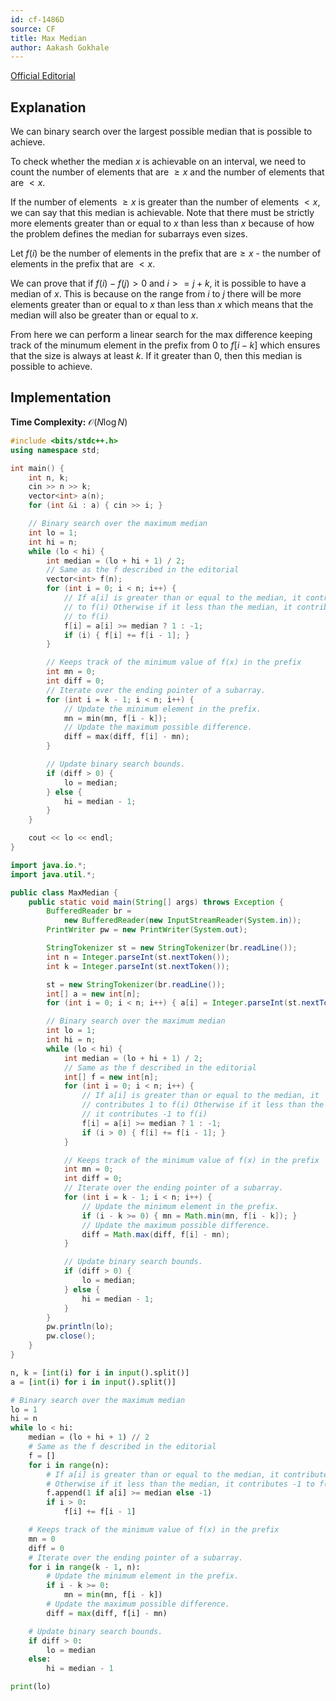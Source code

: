 ```yaml
---
id: cf-1486D
source: CF
title: Max Median
author: Aakash Gokhale
---
```


[Official Editorial](https://codeforces.com/blog/entry/87849)

## Explanation

We can binary search over the largest possible median that is possible to achieve.

To check whether the median $x$ is achievable on an interval, we need to count the number of elements that are $\ge x$ and the number of elements that are $< x$.

If the number of elements $\ge x$ is greater than the number of elements $< x$, we can say that this median is achievable.
Note that there must be strictly more elements greater than or equal to $x$ than less than $x$ because of how the problem defines the median for subarrays even sizes.

Let $f(i)$ be the number of elements in the prefix that are$\ge x$ - the number of elements in the prefix that are $< x$.

We can prove that if $f(i) - f(j) > 0$ and $i >= j + k$, it is possible to have a median of $x$.
This is because on the range from $i$ to $j$ there will be more elements greater than or equal to $x$ than less than $x$ which means that the median will also be greater than or equal to $x$.

From here we can perform a linear search for the max difference keeping track of the minumum element in the prefix from $0$ to $f[i - k]$ which ensures that the size is always at least $k$. If it greater than $0$, then this median is possible to achieve.

## Implementation

**Time Complexity:** $\mathcal{O}(N \log N)$

<LanguageSection>
<CPPSection>

```cpp
#include <bits/stdc++.h>
using namespace std;

int main() {
	int n, k;
	cin >> n >> k;
	vector<int> a(n);
	for (int &i : a) { cin >> i; }

	// Binary search over the maximum median
	int lo = 1;
	int hi = n;
	while (lo < hi) {
		int median = (lo + hi + 1) / 2;
		// Same as the f described in the editorial
		vector<int> f(n);
		for (int i = 0; i < n; i++) {
			// If a[i] is greater than or equal to the median, it contributes 1
			// to f(i) Otherwise if it less than the median, it contributes -1
			// to f(i)
			f[i] = a[i] >= median ? 1 : -1;
			if (i) { f[i] += f[i - 1]; }
		}

		// Keeps track of the minimum value of f(x) in the prefix
		int mn = 0;
		int diff = 0;
		// Iterate over the ending pointer of a subarray.
		for (int i = k - 1; i < n; i++) {
			// Update the minimum element in the prefix.
			mn = min(mn, f[i - k]);
			// Update the maximum possible difference.
			diff = max(diff, f[i] - mn);
		}

		// Update binary search bounds.
		if (diff > 0) {
			lo = median;
		} else {
			hi = median - 1;
		}
	}

	cout << lo << endl;
}
```
</CPPSection>
<JavaSection>

```java
import java.io.*;
import java.util.*;

public class MaxMedian {
	public static void main(String[] args) throws Exception {
		BufferedReader br =
		    new BufferedReader(new InputStreamReader(System.in));
		PrintWriter pw = new PrintWriter(System.out);

		StringTokenizer st = new StringTokenizer(br.readLine());
		int n = Integer.parseInt(st.nextToken());
		int k = Integer.parseInt(st.nextToken());

		st = new StringTokenizer(br.readLine());
		int[] a = new int[n];
		for (int i = 0; i < n; i++) { a[i] = Integer.parseInt(st.nextToken()); }

		// Binary search over the maximum median
		int lo = 1;
		int hi = n;
		while (lo < hi) {
			int median = (lo + hi + 1) / 2;
			// Same as the f described in the editorial
			int[] f = new int[n];
			for (int i = 0; i < n; i++) {
				// If a[i] is greater than or equal to the median, it
				// contributes 1 to f(i) Otherwise if it less than the median,
				// it contributes -1 to f(i)
				f[i] = a[i] >= median ? 1 : -1;
				if (i > 0) { f[i] += f[i - 1]; }
			}

			// Keeps track of the minimum value of f(x) in the prefix
			int mn = 0;
			int diff = 0;
			// Iterate over the ending pointer of a subarray.
			for (int i = k - 1; i < n; i++) {
				// Update the minimum element in the prefix.
				if (i - k >= 0) { mn = Math.min(mn, f[i - k]); }
				// Update the maximum possible difference.
				diff = Math.max(diff, f[i] - mn);
			}

			// Update binary search bounds.
			if (diff > 0) {
				lo = median;
			} else {
				hi = median - 1;
			}
		}
		pw.println(lo);
		pw.close();
	}
}
```
</JavaSection>
<PySection>

```py
n, k = [int(i) for i in input().split()]
a = [int(i) for i in input().split()]

# Binary search over the maximum median
lo = 1
hi = n
while lo < hi:
	median = (lo + hi + 1) // 2
	# Same as the f described in the editorial
	f = []
	for i in range(n):
		# If a[i] is greater than or equal to the median, it contributes 1 to f(i)
		# Otherwise if it less than the median, it contributes -1 to f(i)
		f.append(1 if a[i] >= median else -1)
		if i > 0:
			f[i] += f[i - 1]

	# Keeps track of the minimum value of f(x) in the prefix
	mn = 0
	diff = 0
	# Iterate over the ending pointer of a subarray.
	for i in range(k - 1, n):
		# Update the minimum element in the prefix.
		if i - k >= 0:
			mn = min(mn, f[i - k])
		# Update the maximum possible difference.
		diff = max(diff, f[i] - mn)

	# Update binary search bounds.
	if diff > 0:
		lo = median
	else:
		hi = median - 1

print(lo)
```
</PySection>
</LanguageSection>
